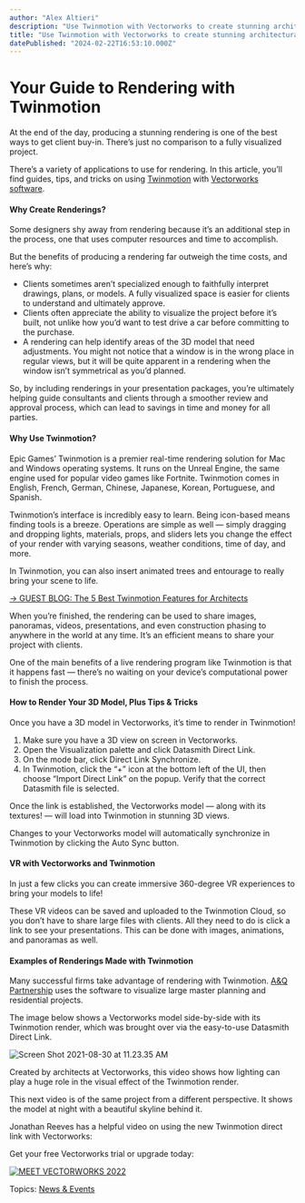 ```yaml
---
author: "Alex Altieri"
description: "Use Twinmotion with Vectorworks to create stunning architectural visualizations that are sure to impress clients."
title: "Use Twinmotion with Vectorworks to create stunning architectural visualizations that are sure to impress clients." 
datePublished: "2024-02-22T16:53:10.000Z"
---
```

# Your Guide to Rendering with Twinmotion

At the end of the day, producing a stunning rendering is one of the best ways to get client buy-in. There’s just no comparison to a fully visualized project.

There’s a variety of applications to use for rendering. In this article, you’ll find guides, tips, and tricks on using [Twinmotion](http://unrealengine.com/twinmotion) with [Vectorworks software](http://vectorworks.net/).

#### Why Create Renderings?

Some designers shy away from rendering because it’s an additional step in the process, one that uses computer resources and time to accomplish.

But the benefits of producing a rendering far outweigh the time costs, and here’s why:

* Clients sometimes aren’t specialized enough to faithfully interpret drawings, plans, or models. A fully visualized space is easier for clients to understand and ultimately approve.
* Clients often appreciate the ability to visualize the project before it’s built, not unlike how you’d want to test drive a car before committing to the purchase.
* A rendering can help identify areas of the 3D model that need adjustments. You might not notice that a window is in the wrong place in regular views, but it will be quite apparent in a rendering when the window isn’t symmetrical as you’d planned.

So, by including renderings in your presentation packages, you’re ultimately helping guide consultants and clients through a smoother review and approval process, which can lead to savings in time and money for all parties.

#### Why Use Twinmotion?

Epic Games’ Twinmotion is a premier real-time rendering solution for Mac and Windows operating systems. It runs on the Unreal Engine, the same engine used for popular video games like Fortnite. Twinmotion comes in English, French, German, Chinese, Japanese, Korean, Portuguese, and Spanish.

Twinmotion’s interface is incredibly easy to learn. Being icon-based means finding tools is a breeze. Operations are simple as well — simply dragging and dropping lights, materials, props, and sliders lets you change the effect of your render with varying seasons, weather conditions, time of day, and more.

In Twinmotion, you can also insert animated trees and entourage to really bring your scene to life.

[→ GUEST BLOG: The 5 Best Twinmotion Features for Architects](../../../net/vectorworks/blog/best-twinmotion-features-with-vectorworks.html)

When you’re finished, the rendering can be used to share images, panoramas, videos, presentations, and even construction phasing to anywhere in the world at any time. It’s an efficient means to share your project with clients.

One of the main benefits of a live rendering program like Twinmotion is that it happens fast — there’s no waiting on your device’s computational power to finish the process. 

#### How to Render Your 3D Model, Plus Tips & Tricks

Once you have a 3D model in Vectorworks, it’s time to render in Twinmotion!

1. Make sure you have a 3D view on screen in Vectorworks.
2. Open the Visualization palette and click Datasmith Direct Link.
3. On the mode bar, click Direct Link Synchronize.
4. In Twinmotion, click the “+” icon at the bottom left of the UI, then choose “Import Direct Link” on the popup. Verify that the correct Datasmith file is selected.

Once the link is established, the Vectorworks model — along with its textures! — will load into Twinmotion in stunning 3D views.

Changes to your Vectorworks model will automatically synchronize in Twinmotion by clicking the Auto Sync button.

#### VR with Vectorworks and Twinmotion

In just a few clicks you can create immersive 360-degree VR experiences to bring your models to life!

These VR videos can be saved and uploaded to the Twinmotion Cloud, so you don’t have to share large files with clients. All they need to do is click a link to see your presentations. This can be done with images, animations, and panoramas as well.

#### Examples of Renderings Made with Twinmotion

Many successful firms take advantage of rendering with Twinmotion. [A&Q Partnership](https://www.vectorworks.net/en-US/customer-showcase/residential-architecture-pathway-to-bim) uses the software to visualize large master planning and residential projects.

The image below shows a Vectorworks model side-by-side with its Twinmotion render, which was brought over via the easy-to-use Datasmith Direct Link.

![Screen Shot 2021-08-30 at 11.23.35 AM](https://blog.vectorworks.net/hs-fs/hubfs/Blog%20Images/211025_Twinmotion/Screen%20Shot%202021-08-30%20at%2011.23.35%20AM.png?width=1440&name=Screen%20Shot%202021-08-30%20at%2011.23.35%20AM.png)

Created by architects at Vectorworks, this video shows how lighting can play a huge role in the visual effect of the Twinmotion render.

This next video is of the same project from a different perspective. It shows the model at night with a beautiful skyline behind it.

Jonathan Reeves has a helpful video on using the new Twinmotion direct link with Vectorworks:

Get your free Vectorworks trial or upgrade today:

[![MEET VECTORWORKS 2022](https://no-cache.hubspot.com/cta/default/3018241/44818553-0296-48c7-abd3-bb9f874264fc.png)](https://cta-redirect.hubspot.com/cta/redirect/3018241/44818553-0296-48c7-abd3-bb9f874264fc) 

 Topics: [News & Events](https://blog.vectorworks.net/topic/news-events) 

 